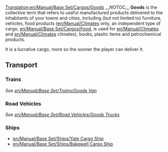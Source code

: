 [[Translation:en/Manual/Base Set/Cargos/Goods]]
{{es/Manual/Base Set/Cargos/Carga| carga  = Mercancías
| imagen = en/Manual/Base Set/Cargos/Goods.png
| producida =[[es/Manual/Base Set/Industries/Fábrica|Fábrica]], [[es/Manual/Base Set/Industries/Refinería de petróleo|Refinería de petróleo]], [[es/Manual/Base Set/Industries/Aserradero|Aserradero]], [[es/Manual/Base Set/Industries/Imprenta|Imprenta]]
| aceptada  =[[es/Manual/Pueblo|Pueblo]]
}}
{{es/Pendiente de traducción}}
__NOTOC__
'''Goods''' is the collective term that refers to useful manufactured products delivered to the inhabitants of your towns and cities, including (but not limited to) furniture, vehicles, food products ([[en/Manual/Climates]] only, an independent type of cargo, [[en/Manual/Base Set/Cargos/Food]], is used for [[en/Manual/Climates]] and [[en/Manual/Climates]] climates), books, plastic items and petrochemical products.

It is a lucrative cargo, more so the sooner the player can deliver it.

==Transport==
===Trains===
''See [[en/Manual/Base Set/Trains/Goods Van]]''

===Road Vehicles===
''See [[en/Manual/Base Set/Road Vehicles/Goods Trucks]]''

===Ships===
*[[en/Manual/Base Set/Ships/Yate Cargo Ship]]
*[[en/Manual/Base Set/Ships/Bakewell Cargo Ship]]